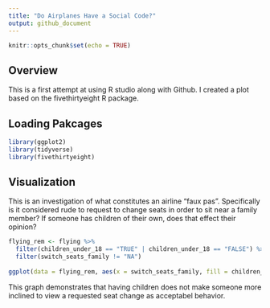 ```yaml
---
title: "Do Airplanes Have a Social Code?"
output: github_document
---
```


```r
knitr::opts_chunk$set(echo = TRUE)
```

## Overview

This is a first attempt at using R studio along with Github. I created a plot based on the fivethirtyeight R package. 

## Loading Pakcages

```r
library(ggplot2)
library(tidyverse)
library(fivethirtyeight)
```

## Visualization

This is an investigation of what constitutes an airline "faux pas". Specifically is it considered rude to request to change seats in order to sit near a family member? If someone has children of their own, does that effect their opinion? 

```r
flying_rem <- flying %>%
  filter(children_under_18 == "TRUE" | children_under_18 == "FALSE") %>%
  filter(switch_seats_family != "NA")
  
ggplot(data = flying_rem, aes(x = switch_seats_family, fill = children_under_18)) + geom_bar() + labs(title = "Is Asking to Switch Seats to be Near Family Rude?", x = "Response", y = "Count", fill = "Children Under 18")
```

This graph demonstrates that having children does not make someone more inclined to view a requested seat change as acceptabel behavior. 
